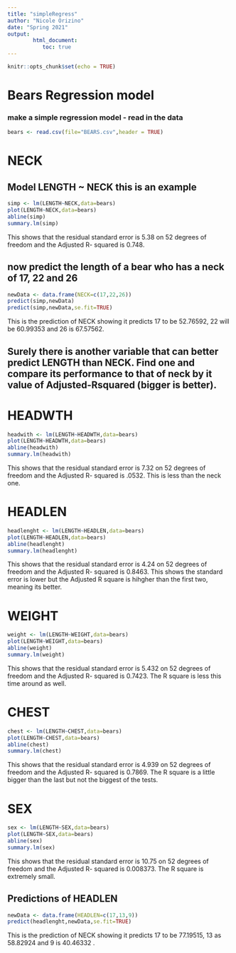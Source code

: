 ```yaml
---
title: "simpleRegress"
author: "Nicole Orizino"
date: "Spring 2021"
output: 
        html_document:
           toc: true
---
```


```r
knitr::opts_chunk$set(echo = TRUE)
```

# Bears Regression model

### make a simple regression model - read in the data

```r
bears <- read.csv(file="BEARS.csv",header = TRUE)
```
# NECK
## Model LENGTH ~ NECK  this is an example  

```r
simp <- lm(LENGTH~NECK,data=bears)
plot(LENGTH~NECK,data=bears)
abline(simp)
summary.lm(simp)
```

This shows that the residual standard error is 5.38 on 52 degrees of freedom and the Adjusted R- squared is 0.748. 

## now predict the length of a bear who has a neck of 17, 22 and 26


```r
newData <- data.frame(NECK=c(17,22,26))
predict(simp,newData)
predict(simp,newData,se.fit=TRUE)
```

This is the prediction of NECK showing it predicts 17 to be 52.76592, 22 will be 60.99353 and 26 is 67.57562.



## Surely there is another variable that can better predict LENGTH than NECK. Find one and compare its performance to that of neck by it value of Adjusted-Rsquared (bigger is better).

# HEADWTH


```r
headwith <- lm(LENGTH~HEADWTH,data=bears)
plot(LENGTH~HEADWTH,data=bears)
abline(headwith)
summary.lm(headwith)
```

This shows that the residual standard error is 7.32 on 52 degrees of freedom and the Adjusted R- squared is .0532. This is less than the neck one.


# HEADLEN

```r
headlenght <- lm(LENGTH~HEADLEN,data=bears)
plot(LENGTH~HEADLEN,data=bears)
abline(headlenght)
summary.lm(headlenght)
```

This shows that the residual standard error is 4.24 on 52 degrees of freedom and the Adjusted R- squared is 0.8463. This shows the standard error is lower but the Adjusted R square is hihgher than the first two, meaning its better.


# WEIGHT

```r
weight <- lm(LENGTH~WEIGHT,data=bears)
plot(LENGTH~WEIGHT,data=bears)
abline(weight)
summary.lm(weight)
```

This shows that the residual standard error is 5.432 on 52 degrees of freedom and the Adjusted R- squared is 0.7423. The R square is less this time around as well.


# CHEST

```r
chest <- lm(LENGTH~CHEST,data=bears)
plot(LENGTH~CHEST,data=bears)
abline(chest)
summary.lm(chest)
```

This shows that the residual standard error is 4.939 on 52 degrees of freedom and the Adjusted R- squared is 0.7869. The R square is a little bigger than the last but not the biggest of the tests.


# SEX

```r
sex <- lm(LENGTH~SEX,data=bears)
plot(LENGTH~SEX,data=bears)
abline(sex)
summary.lm(sex)
```

This shows that the residual standard error is 10.75 on 52 degrees of freedom and the Adjusted R- squared is 0.008373. The R square is extremely small.


## Predictions of HEADLEN

```r
newData <- data.frame(HEADLEN=c(17,13,9))
predict(headlenght,newData,se.fit=TRUE)
```

This is the prediction of NECK showing it predicts 17 to be 77.19515, 13 as 58.82924 and 9 is 40.46332 .
